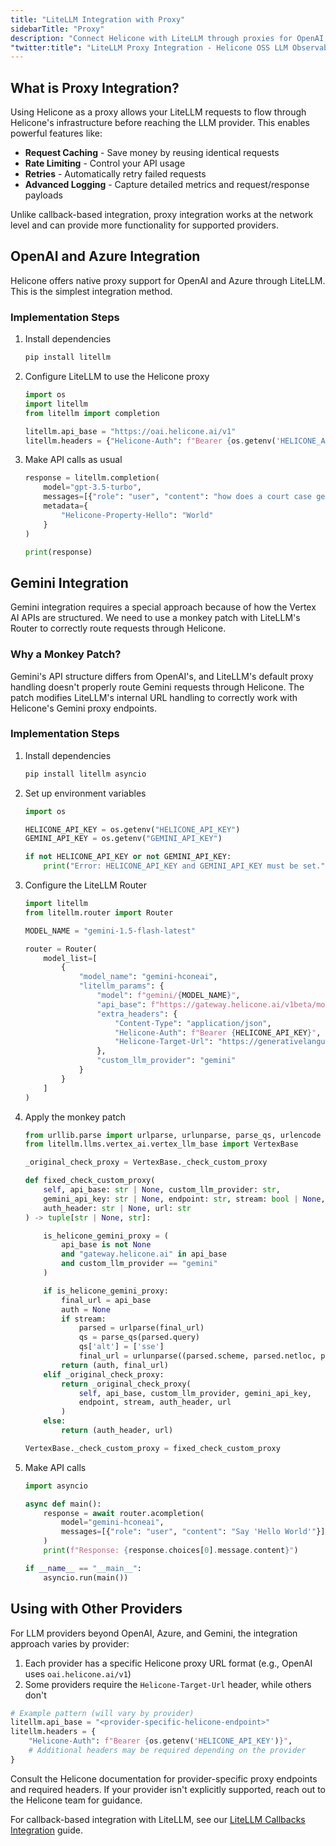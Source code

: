 ```yaml
---
title: "LiteLLM Integration with Proxy"
sidebarTitle: "Proxy"
description: "Connect Helicone with LiteLLM through proxies for OpenAI, Azure, and Gemini to add logging, monitoring and advanced functionality."
"twitter:title": "LiteLLM Proxy Integration - Helicone OSS LLM Observability"
---
```


## What is Proxy Integration?

Using Helicone as a proxy allows your LiteLLM requests to flow through Helicone's infrastructure before reaching the LLM provider. This enables powerful features like:

- **Request Caching** - Save money by reusing identical requests
- **Rate Limiting** - Control your API usage
- **Retries** - Automatically retry failed requests
- **Advanced Logging** - Capture detailed metrics and request/response payloads

Unlike callback-based integration, proxy integration works at the network level and can provide more functionality for supported providers.

## OpenAI and Azure Integration

Helicone offers native proxy support for OpenAI and Azure through LiteLLM. This is the simplest integration method.

### Implementation Steps

1. Install dependencies

   ```bash
   pip install litellm
   ```

2. Configure LiteLLM to use the Helicone proxy

   ```python
   import os
   import litellm
   from litellm import completion

   litellm.api_base = "https://oai.helicone.ai/v1"
   litellm.headers = {"Helicone-Auth": f"Bearer {os.getenv('HELICONE_API_KEY')}"}
   ```

3. Make API calls as usual

   ```python
   response = litellm.completion(
       model="gpt-3.5-turbo",
       messages=[{"role": "user", "content": "how does a court case get to the Supreme Court?"}],
       metadata={
           "Helicone-Property-Hello": "World"
       }
   )

   print(response)
   ```

## Gemini Integration

Gemini integration requires a special approach because of how the Vertex AI APIs are structured. We need to use a monkey patch with LiteLLM's Router to correctly route requests through Helicone.

### Why a Monkey Patch?

Gemini's API structure differs from OpenAI's, and LiteLLM's default proxy handling doesn't properly route Gemini requests through Helicone. The patch modifies LiteLLM's internal URL handling to correctly work with Helicone's Gemini proxy endpoints.

### Implementation Steps

1. Install dependencies

   ```bash
   pip install litellm asyncio
   ```

2. Set up environment variables

   ```python
   import os

   HELICONE_API_KEY = os.getenv("HELICONE_API_KEY")
   GEMINI_API_KEY = os.getenv("GEMINI_API_KEY")

   if not HELICONE_API_KEY or not GEMINI_API_KEY:
       print("Error: HELICONE_API_KEY and GEMINI_API_KEY must be set.")
   ```

3. Configure the LiteLLM Router

   ```python
   import litellm
   from litellm.router import Router

   MODEL_NAME = "gemini-1.5-flash-latest"

   router = Router(
       model_list=[
           {
               "model_name": "gemini-hconeai",
               "litellm_params": {
                   "model": f"gemini/{MODEL_NAME}",
                   "api_base": f"https://gateway.helicone.ai/v1beta/models/{MODEL_NAME}:generateContent?key={GEMINI_API_KEY}",
                   "extra_headers": {
                       "Content-Type": "application/json",
                       "Helicone-Auth": f"Bearer {HELICONE_API_KEY}",
                       "Helicone-Target-Url": "https://generativelanguage.googleapis.com"
                   },
                   "custom_llm_provider": "gemini"
               }
           }
       ]
   )
   ```

4. Apply the monkey patch

   ```python
   from urllib.parse import urlparse, urlunparse, parse_qs, urlencode
   from litellm.llms.vertex_ai.vertex_llm_base import VertexBase

   _original_check_proxy = VertexBase._check_custom_proxy

   def fixed_check_custom_proxy(
       self, api_base: str | None, custom_llm_provider: str,
       gemini_api_key: str | None, endpoint: str, stream: bool | None,
       auth_header: str | None, url: str
   ) -> tuple[str | None, str]:

       is_helicone_gemini_proxy = (
           api_base is not None
           and "gateway.helicone.ai" in api_base
           and custom_llm_provider == "gemini"
       )

       if is_helicone_gemini_proxy:
           final_url = api_base
           auth = None
           if stream:
               parsed = urlparse(final_url)
               qs = parse_qs(parsed.query)
               qs['alt'] = ['sse']
               final_url = urlunparse((parsed.scheme, parsed.netloc, parsed.path, parsed.params, urlencode(qs, doseq=True), parsed.fragment))
           return (auth, final_url)
       elif _original_check_proxy:
           return _original_check_proxy(
               self, api_base, custom_llm_provider, gemini_api_key,
               endpoint, stream, auth_header, url
           )
       else:
           return (auth_header, url)

   VertexBase._check_custom_proxy = fixed_check_custom_proxy
   ```

5. Make API calls

   ```python
   import asyncio

   async def main():
       response = await router.acompletion(
           model="gemini-hconeai",
           messages=[{"role": "user", "content": "Say 'Hello World'"}]
       )
       print(f"Response: {response.choices[0].message.content}")

   if __name__ == "__main__":
       asyncio.run(main())
   ```

## Using with Other Providers

For LLM providers beyond OpenAI, Azure, and Gemini, the integration approach varies by provider:

1. Each provider has a specific Helicone proxy URL format (e.g., OpenAI uses `oai.helicone.ai/v1`)
2. Some providers require the `Helicone-Target-Url` header, while others don't

```python
# Example pattern (will vary by provider)
litellm.api_base = "<provider-specific-helicone-endpoint>"
litellm.headers = {
    "Helicone-Auth": f"Bearer {os.getenv('HELICONE_API_KEY')}",
    # Additional headers may be required depending on the provider
}
```

Consult the Helicone documentation for provider-specific proxy endpoints and required headers. If your provider isn't explicitly supported, reach out to the Helicone team for guidance.

For callback-based integration with LiteLLM, see our [LiteLLM Callbacks Integration](/getting-started/integration-method/litellm) guide.
